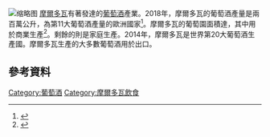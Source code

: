 [[File:Stamps_of_Moldova_001.jpg|缩略图]]
[[摩爾多瓦|摩爾多瓦]]有著發達的[[葡萄酒|葡萄酒]]產業。2018年，摩爾多瓦的葡萄酒產量是兩百萬公升，為第11大葡萄酒產量的歐洲國家<ref>{{Cite web |url=https://www.statista.com/statistics/445651/leading-countries-wine-production-europe/ |title=Volume of wine produced in European wine producing countries in 2018 |access-date=2022-03-07 |archive-date=2022-03-07 |archive-url=https://web.archive.org/web/20220307055535/https://www.statista.com/statistics/445651/leading-countries-wine-production-europe/ |dead-url=no }}</ref>。摩爾多瓦的葡萄園面積達{{convert|148500|ha}}，其中{{convert|107800|ha}}用於商業生產<ref>{{cite web|title=Moldova: Dynamics of nursery and viticulture development, for the period starting with 2001 till 2005|url=http://www.vinmoldova.md/index.php?mod=analytics&id=1331|accessdate=20 March 2014|archive-date=2018-06-26|archive-url=https://web.archive.org/web/20180626001427/http://www.vinmoldova.md/index.php?mod=analytics&id=1331|dead-url=no}}</ref>。剩餘的{{convert|40700|ha}}則是家庭生產。2014年，摩爾多瓦是世界第20大葡萄酒生產國。摩爾多瓦生產的大多數葡萄酒用於出口。

==參考資料==
{{reflist}}

[[Category:葡萄酒|Category:葡萄酒]]
[[Category:摩爾多瓦飲食|Category:摩爾多瓦飲食]]